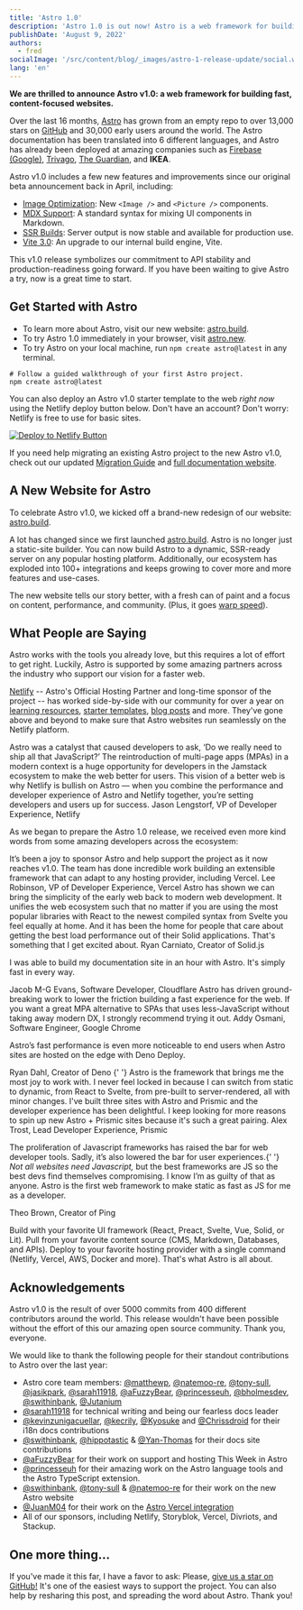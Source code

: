 ```yaml
---
title: 'Astro 1.0'
description: 'Astro 1.0 is out now! Astro is a web framework for building fast, content-focused websites. Performance powered by Astro next-gen island architecture. Learn more about Astro 1.0 release, our new website, and what people are saying about Astro.'
publishDate: 'August 9, 2022'
authors:
  - fred
socialImage: '/src/content/blog/_images/astro-1-release-update/social.webp'
lang: 'en'
---
```



**We are thrilled to announce Astro v1.0: a web framework for building fast, content-focused websites.**

Over the last 16 months, [Astro](https://astro.build/) has grown from an empty repo to over 13,000 stars on [GitHub](https://github.com/withastro/astro) and 30,000 early users around the world. The Astro documentation has been translated into 6 different languages, and Astro has already been deployed at amazing companies such as [Firebase (Google)](https://firebase.blog/), [Trivago](https://tech.trivago.com/), [The Guardian](https://theguardian.engineering/), and **IKEA**.

Astro v1.0 includes a few new features and improvements since our original beta announcement back in April, including:

- [Image Optimization](https://docs.astro.build/en/guides/integrations-guide/image/): New `<Image />` and `<Picture />` components.
- [MDX Support](https://docs.astro.build/en/guides/integrations-guide/mdx/): A standard syntax for mixing UI components in Markdown.
- [SSR Builds](https://docs.astro.build/en/guides/server-side-rendering/): Server output is now stable and available for production use.
- [Vite 3.0](https://vitejs.dev/blog/announcing-vite3.html#dev-improvements): An upgrade to our internal build engine, Vite.

This v1.0 release symbolizes our commitment to API stability and production-readiness going forward. If you have been waiting to give Astro a try, now is a great time to start.

## Get Started with Astro

- To learn more about Astro, visit our new website: [astro.build](https://astro.build).
- To try Astro 1.0 immediately in your browser, visit [astro.new](https://astro.new).
- To try Astro on your local machine, run `npm create astro@latest` in any terminal.

```
# Follow a guided walkthrough of your first Astro project.
npm create astro@latest
```

You can also deploy an Astro v1.0 starter template to the web _right now_ using the Netlify deploy button below. Don't have an account? Don't worry: Netlify is free to use for basic sites.

<a href="https://app.netlify.com/start/deploy?repository=https://github.com/netlify-templates/astro-quickstart">
	<img
		src="https://www.netlify.com/img/deploy/button.svg"
		alt="Deploy to Netlify Button"
	/>
</a>

If you need help migrating an existing Astro project to the new Astro v1.0, check out our updated [Migration Guide](https://docs.astro.build/en/migrate/) and [full documentation website](https://docs.astro.build/).

## A New Website for Astro

To celebrate Astro v1.0, we kicked off a brand-new redesign of our website: [astro.build](https://astro.build).

<BlogContentImage src={websiteImg} alt="The brand new astro.build redesign" />

A lot has changed since we first launched [astro.build](https://astro.build). Astro is no longer just a static-site builder. You can now build Astro to a dynamic, SSR-ready server on any popular hosting platform. Additionally, our ecosystem has exploded into 100+ integrations and keeps growing to cover more and more features and use-cases.

The new website tells our story better, with a fresh can of paint and a focus on content, performance, and community. (Plus, it goes [warp speed](/#warp-speed)).

## What People are Saying

Astro works with the tools you already love, but this requires a lot of effort to get right. Luckily, Astro is supported by some amazing partners across the industry who support our vision for a faster web.

[Netlify](https://www.netlify.com/) -- Astro's Official Hosting Partner and long-time sponsor of the project -- has worked side-by-side with our community for over a year on [learning resources](https://docs.netlify.com/integrations/frameworks/astro/), [starter templates](https://github.com/netlify-templates/astro-quickstart), [blog posts](https://www.netlify.com/blog/how-to-deploy-astro/) and more. They've gone above and beyond to make sure that Astro websites run seamlessly on the Netlify platform.

<Testimonial>
	<Icon slot="logo" name="logos/netlify-logomark" size="48" />
	<span slot="quote">
		Astro was a catalyst that caused developers to ask, ‘Do we really need to
		ship all that JavaScript?’ The reintroduction of multi-page apps (MPAs) in a
		modern context is a huge opportunity for developers in the Jamstack
		ecosystem to make the web better for users. This vision of a better web is
		why Netlify is bullish on Astro — when you combine the performance and
		developer experience of Astro and Netlify together, you’re setting
		developers and users up for success.
	</span>
	<span slot="cite">Jason Lengstorf, VP of Developer Experience, Netlify</span>
</Testimonial>

As we began to prepare the Astro 1.0 release, we received even more kind words from some amazing developers across the ecosystem:

<Testimonial>
	<Icon
		slot="logo"
		name="logos/vercel-logomark"
		width="48"
		height="48"
		class="text-white"
	/>
	<span slot="quote">
		It’s been a joy to sponsor Astro and help support the project as it now
		reaches v1.0. The team has done incredible work building an extensible
		framework that can adapt to any hosting provider, including Vercel.
	</span>
	<span slot="cite">Lee Robinson, VP of Developer Experience, Vercel</span>
</Testimonial>

<Testimonial>
	<Icon slot="logo" name="logos/solidjs-icon" size="48" />
	<span slot="quote">
		Astro has shown we can bring the simplicity of the early web back to modern
		web development. It unifies the web ecosystem such that no matter if you are
		using the most popular libraries with React to the newest compiled syntax
		from Svelte you feel equally at home. And it has been the home for people
		that care about getting the best load performance out of their Solid
		applications. That's something that I get excited about.
	</span>
	<span slot="cite">Ryan Carniato, Creator of Solid.js</span>
</Testimonial>

<Testimonial>
	<Icon slot="logo" name="logos/cloudflare-logomark" size="48" />
	<p slot="quote">
		I was able to build my documentation site in an hour with Astro. It's simply
		fast in every way.
	</p>
	<span slot="cite">Jacob M-G Evans, Software Developer, Cloudflare</span>
</Testimonial>

<Testimonial>
	<Icon slot="logo" name="logos/chrome" size="48" />
	<span slot="quote">
		Astro has driven ground-breaking work to lower the friction building a fast
		experience for the web. If you want a great MPA alternative to SPAs that
		uses less-JavaScript without taking away modern DX, I strongly recommend
		trying it out.
	</span>
	<span slot="cite">Addy Osmani, Software Engineer, Google Chrome</span>
</Testimonial>

<Testimonial>
	<Icon slot="logo" name="logos/deno" size="48" class="text-white" />
	<p slot="quote">
		Astro’s fast performance is even more noticeable to end users when Astro
		sites are hosted on the edge with Deno Deploy.
	</p>
	<span slot="cite">Ryan Dahl, Creator of Deno</span>
</Testimonial>

<Testimonial>
	<Icon slot="logo" name="logos/prismic-icon" size="48" />
	<span slot="quote">
		{' '}
		Astro is the framework that brings me the most joy to work with. I never
		feel locked in because I can switch from static to dynamic, from React to
		Svelte, from pre-built to server-rendered, all with minor changes. I've
		built three sites with Astro and Prismic and the developer experience has
		been delightful. I keep looking for more reasons to spin up new Astro +
		Prismic sites because it's such a great pairing.
	</span>
	<span slot="cite">Alex Trost, Lead Developer Experience, Prismic</span>
</Testimonial>

<Testimonial>
	<Icon slot="logo" name="logos/ping" size="48" />
	<p slot="quote">
		The proliferation of Javascript frameworks has raised the bar for web
		developer tools. Sadly, it’s also lowered the bar for user experiences.{' '}
		<em>Not all websites need Javascript,</em> but the best frameworks are JS so
		the best devs find themselves compromising. I know I’m as guilty of that as
		anyone. Astro is the first web framework to make static as fast as JS for me
		as a developer.
	</p>
	<span slot="cite">Theo Brown, Creator of Ping</span>
</Testimonial>

Build with your favorite UI framework (React, Preact, Svelte, Vue, Solid, or Lit). Pull from your favorite content source (CMS, Markdown, Databases, and APIs). Deploy to your favorite hosting provider with a single command (Netlify, Vercel, AWS, Docker and more). That's what Astro is all about.

## Acknowledgements

Astro v1.0 is the result of over 5000 commits from 400 different contributors around the world. This release wouldn't have been possible without the effort of this our amazing open source community. Thank you, everyone.

We would like to thank the following people for their standout contributions to Astro over the last year:

- Astro core team members: [@matthewp](https://github.com/matthewp), [@natemoo-re](https://github.com/natemoo-re), [@tony-sull](https://github.com/tony-sull), [@jasikpark](https://github.com/jasikpark), [@sarah11918](https://github.com/sarah11918), [@aFuzzyBear](https://github.com/aFuzzyBear), [@princesseuh](https://github.com/princesseuh), [@bholmesdev](https://github.com/bholmesdev), [@swithinbank](https://github.com/delucis), [@Jutanium](https://github.com/Jutanium)
- [@sarah11918](https://github.com/sarah11918) for technical writing and being our fearless docs leader
- [@kevinzunigacuellar](https://github.com/kevinzunigacuellar), [@kecrily](https://github.com/kecrily), [@Kyosuke](https://github.com/Kyosuke) and [@Chrissdroid](https://github.com/Chrissdroid) for their i18n docs contributions
- [@swithinbank](https://github.com/delucis), [@hippotastic](https://github.com/hippotastic) & [@Yan-Thomas](https://github.com/Yan-Thomas) for their docs site contributions
- [@aFuzzyBear](https://github.com/aFuzzyBear) for their work on support and hosting This Week in Astro
- [@princesseuh](https://github.com/princesseuh) for their amazing work on the Astro language tools and the Astro TypeScript extension.
- [@swithinbank](https://github.com/delucis), [@tony-sull](https://github.com/tony-sull) & [@natemoo-re](https://github.com/natemoo-re) for their work on the new Astro website
- [@JuanM04](https://github.com/JuanM04) for their work on the [Astro Vercel integration](https://docs.astro.build/en/guides/integrations-guide/vercel/)
- All of our sponsors, including Netlify, Storyblok, Vercel, Divriots, and Stackup.

## One more thing...

If you've made it this far, I have a favor to ask: Please, [give us a star on GitHub!](https://github.com/withastro/astro) It's one of the easiest ways to support the project. You can also help by resharing this post, and spreading the word about Astro. Thank you!

